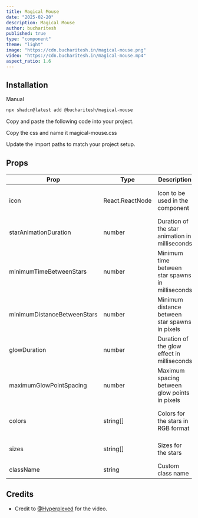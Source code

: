 ```yaml
---
title: Magical Mouse
date: "2025-02-20"
description: Magical Mouse
author: bucharitesh
published: true
type: "component"
theme: "light"
image: "https://cdn.bucharitesh.in/magical-mouse.png"
video: "https://cdn.bucharitesh.in/magical-mouse.mp4"
aspect_ratio: 1.6
---
```


<ComponentPreview name="magical-mouse-demo" openInV0Url />

## Installation

<CodeTabs className="gap-0">

<TabsList>
  <TabsTriggerShadcnCLI />
  <TabsTrigger value="manual">Manual</TabsTrigger>
</TabsList>

<TabsContent value="cli" className="[&>figure]:mb-0">

```bash
npx shadcn@latest add @bucharitesh/magical-mouse
```

</TabsContent>

<TabsContent value="manual">

<Steps>

<Step>Copy and paste the following code into your project.</Step>

<ComponentSource 
  name="magical-mouse" 
  title="components/magical-mouse.tsx"
  showLineNumbers 
/>

<Step>Copy the css and name it magical-mouse.css</Step>

<ComponentCSS 
  name="magical-mouse" 
  title="components/magical-mouse.css"
  showLineNumbers 
/>

<Step>Update the import paths to match your project setup.</Step>

</Steps>

</TabsContent>

</CodeTabs>

## Props

| Prop                        | Type            | Description                                      | Default                        |
| --------------------------- | --------------- | ------------------------------------------------ | -----------------------------  |
| icon                        | React.ReactNode | Icon to be used in the component                 | Sparkle from lucide-react      |
| starAnimationDuration       | number          | Duration of the star animation in milliseconds   | 1500                           |
| minimumTimeBetweenStars     | number          | Minimum time between star spawns in milliseconds | 250                            |
| minimumDistanceBetweenStars | number          | Minimum distance between star spawns in pixels   | 75                             |
| glowDuration                | number          | Duration of the glow effect in milliseconds      | 75                             |
| maximumGlowPointSpacing     | number          | Maximum spacing between glow points in pixels    | 10                             |
| colors                      | string[]        | Colors for the stars in RGB format               | ["249 146 253", "252 254 255"] |
| sizes                       | string[]        | Sizes for the stars                              | ["1.4rem", "1rem", "0.6rem"]   |
| className                   | string          | Custom class name                                | ""                             |

## Credits

- Credit to [@Hyperplexed](https://youtu.be/G9207EJySaA?si=SkJAYhfNCvxMcYWr) for the video.
